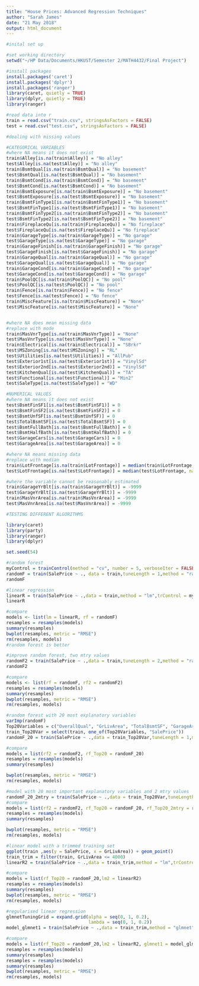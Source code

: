 ---
title: "House Prices: Advanced Regression Techniques"
author: "Sarah James"
date: "21 May 2018"
output: html_document
---
```{r}
#inital set up

#set working directory
setwd("~/HP Data/Documents/HKUST/Semester 2/MATH4432/Final Project")

#install packages
install.packages('caret')
install.packages('dplyr')
install.packages('ranger')
library(caret, quietly = TRUE)
library(dplyr, quietly = TRUE)
library(ranger)

#read data into r
train = read.csv("train.csv", stringsAsFactors = FALSE)
test = read.csv("test.csv", stringsAsFactors = FALSE)
```

```{r}
#dealing with missing values

#CATEGORICAL VARIABLES
#where NA means it does not exist
train$Alley[is.na(train$Alley)] = "No alley"
test$Alley[is.na(test$Alley)] = "No alley"
train$BsmtQual[is.na(train$BsmtQual)] = "No basement"
test$BsmtQual[is.na(test$BsmtQual)] = "No basement"
train$BsmtCond[is.na(train$BsmtCond)] = "No basement"
test$BsmtCond[is.na(test$BsmtCond)] = "No basement"
train$BsmtExposure[is.na(train$BsmtExposure)] = "No basement"
test$BsmtExposure[is.na(test$BsmtExposure)] = "No basement"
train$BsmtFinType1[is.na(train$BsmtFinType1)] = "No basement"
test$BsmtFinType1[is.na(test$BsmtFinType1)] = "No basement"
train$BsmtFinType2[is.na(train$BsmtFinType2)] = "No basement"
test$BsmtFinType2[is.na(test$BsmtFinType2)] = "No basement"
train$FireplaceQu[is.na(train$FireplaceQu)] = "No fireplace"
test$FireplaceQu[is.na(test$FireplaceQu)] = "No fireplace"
train$GarageType[is.na(train$GarageType)] = "No garage"
test$GarageType[is.na(test$GarageType)] = "No garage"
train$GarageFinish[is.na(train$GarageFinish)] = "No garage"
test$GarageFinish[is.na(test$GarageFinish)] = "No garage"
train$GarageQual[is.na(train$GarageQual)] = "No garage"
test$GarageQual[is.na(test$GarageQual)] = "No garage"
train$GarageCond[is.na(train$GarageCond)] = "No garage"
test$GarageCond[is.na(test$GarageCond)] = "No garage"
train$PoolQC[is.na(train$PoolQC)] = "No pool"
test$PoolQC[is.na(test$PoolQC)] = "No pool"
train$Fence[is.na(train$Fence)] = "No fence"
test$Fence[is.na(test$Fence)] = "No fence"
train$MiscFeature[is.na(train$MiscFeature)] = "None"
test$MiscFeature[is.na(test$MiscFeature)] = "None"


#where NA does mean missing data
#replace with mode
train$MasVnrType[is.na(train$MasVnrType)] = "None"
test$MasVnrType[is.na(test$MasVnrType)] = "None"
train$Electrical[is.na(train$Electrical)] = "SBrkr"
test$MSZoning[is.na(test$MSZoning)] = "RL"
test$Utilities[is.na(test$Utilities)] = "AllPub"
test$Exterior1st[is.na(test$Exterior1st)] = "VinylSd"
test$Exterior2nd[is.na(test$Exterior2nd)] = "VinylSd"
test$KitchenQual[is.na(test$KitchenQual)] = "TA"
test$Functional[is.na(test$Functional)] = "Min2"
test$SaleType[is.na(test$SaleType)] = "WD"

#NUMERICAL VALUES
#where NA means it does not exist
test$BsmtFinSF1[is.na(test$BsmtFinSF1)] = 0
test$BsmtFinSF2[is.na(test$BsmtFinSF2)] = 0
test$BsmtUnfSF[is.na(test$BsmtUnfSF)] = 0
test$TotalBsmtSF[is.na(test$TotalBsmtSF)] = 0
test$BsmtFullBath[is.na(test$BsmtFullBath)] = 0
test$BsmtHalfBath[is.na(test$BsmtHalfBath)] = 0
test$GarageCars[is.na(test$GarageCars)] = 0
test$GarageArea[is.na(test$GarageArea)] = 0

#where NA means missing data
#replace with median
train$LotFrontage[is.na(train$LotFrontage)] = median(train$LotFrontage, na.rm = TRUE)
test$LotFrontage[is.na(test$LotFrontage)] = median(test$LotFrontage, na.rm = TRUE)

#where the variable cannot be reasonably estimated
train$GarageYrBlt[is.na(train$GarageYrBlt)] = -9999
test$GarageYrBlt[is.na(test$GarageYrBlt)] = -9999
train$MasVnrArea[is.na(train$MasVnrArea)] = -9999
test$MasVnrArea[is.na(test$MasVnrArea)] = -9999

```

```{r}
#TESTING DIFFERENT ALGORITHMS

library(caret)
library(party)
library(ranger)
library(dplyr)

set.seed(54)

#random forest
myControl = trainControl(method = "cv", number = 5, verboseIter = FALSE)
randomF = train(SalePrice ~ ., data = train,tuneLength = 1,method = "ranger",importance = 'impurity',trControl = myControl)
randomF

#linear regression
linearR = train(SalePrice ~ .,data = train,method = "lm",trControl = myControl)
linearR

#compare
models <- list(lm = linearR, rf = randomF)
resamples = resamples(models)
summary(resamples)
bwplot(resamples, metric = "RMSE")
rm(resamples, models)
#random forest is better

#improve random forest, two mtry values
randomF2 = train(SalePrice ~ .,data = train,tuneLength = 2,method = "ranger",importance = 'impurity',trControl = myControl)
randomF2

#compare
models <- list(rf = randomF, rf2 = randomF2)
resamples = resamples(models)
summary(resamples)
bwplot(resamples, metric = "RMSE")
rm(resamples, models)

#random forest with 20 most explanatory variables
varImp(randomF)
Top20Variables = c("OverallQual", "GrLivArea", "TotalBsmtSF", "GarageArea", "GarageCars","X1stFlrSF", "YearBuilt", "ExterQual", "BsmtFinSF1", "FullBath","KitchenQual", "LotArea", "Fireplaces","FireplaceQu", "YearRemodAdd", "GarageYrBlt", "X2ndFlrSF","TotRmsAbvGrd", "MasVnrArea", "LotFrontage")
train_Top20Var = select(train, one_of(Top20Variables, "SalePrice"))
randomF_20 = train(SalePrice ~ .,data = train_Top20Var,tuneLength = 1,method = "ranger",importance = 'impurity',trControl = myControl)

#compare
models = list(rf2 = randomF2, rf_Top20 = randomF_20)
resamples = resamples(models)
summary(resamples)

bwplot(resamples, metric = "RMSE")
rm(resamples, models)

#model with 20 most important explanatory variables and 2 mtry values
randomF_20_2mtry = train(SalePrice ~ .,data = train_Top20Var,tuneLength = 2,method = "ranger",importance = 'impurity',trControl = myControl)
#compare
models = list(rf2 = randomF2, rf_Top20 = randomF_20, rf_Top20_2mtry = randomF_20_2mtry)
resamples = resamples(models)
summary(resamples)

bwplot(resamples, metric = "RMSE")
rm(resamples, models)

#linear model with a trimmed training set
ggplot(train ,aes(y = SalePrice, x = GrLivArea)) + geom_point()
train_trim = filter(train, GrLivArea <= 4000)
linearR2 = train(SalePrice ~ .,data = train_trim,method = "lm",trControl = myControl)

#compare
models = list(rf_Top20 = randomF_20,lm2 = linearR2)
resamples = resamples(models)
summary(resamples)
bwplot(resamples, metric = "RMSE")
rm(resamples, models)

#regularised linear regression
glmnetTuningGrid = expand.grid(alpha = seq(0, 1, 0.2),
                               lambda = seq(0, 1, 0.2))
model_glmnet1 = train(SalePrice ~ .,data = train_trim,method = "glmnet",trControl = myControl, tuneGrid = glmnetTuningGrid)

#compare
models = list(rf_Top20 = randomF_20,lm2 = linearR2, glmnet1 = model_glmnet1)
resamples = resamples(models)
summary(resamples)
resamples = resamples(models)
summary(resamples)
bwplot(resamples, metric = "RMSE")
rm(resamples, models)

```